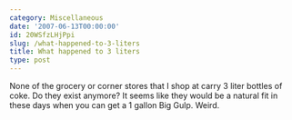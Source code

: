 ```yaml
---
category: Miscellaneous
date: '2007-06-13T00:00:00'
id: 20WSfzLHjPpi
slug: /what-happened-to-3-liters
title: What happened to 3 liters
type: post
---
```


None of the grocery or corner stores that I shop at carry 3 liter
bottles of coke. Do they exist anymore? It seems like they would be
a natural fit in these days when you can get a 1 gallon Big Gulp.
Weird.